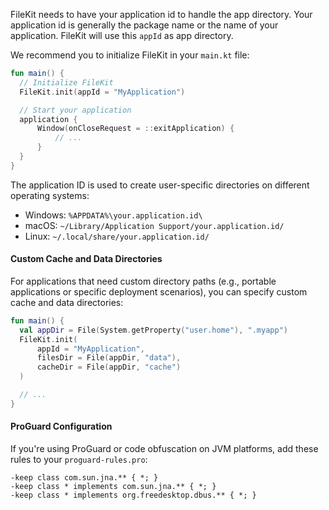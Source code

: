 FileKit needs to have your application id to handle the app directory. Your application id is generally the package name or the name of your application. FileKit will use this `appId` as app directory.

We recommend you to initialize FileKit in your `main.kt` file:

```kotlin main.kt
fun main() {
  // Initialize FileKit
  FileKit.init(appId = "MyApplication")

  // Start your application
  application {
      Window(onCloseRequest = ::exitApplication) {
          // ...
      }
  }
}
```

The application ID is used to create user-specific directories on different operating systems:
- Windows: `%APPDATA%\your.application.id\`
- macOS: `~/Library/Application Support/your.application.id/`
- Linux: `~/.local/share/your.application.id/`

#### Custom Cache and Data Directories

For applications that need custom directory paths (e.g., portable applications or specific deployment scenarios), you can specify custom cache and data directories:

```kotlin main.kt
fun main() {
  val appDir = File(System.getProperty("user.home"), ".myapp")
  FileKit.init(
      appId = "MyApplication",
      filesDir = File(appDir, "data"),
      cacheDir = File(appDir, "cache")
  )

  // ...
}
```

#### ProGuard Configuration

If you're using ProGuard or code obfuscation on JVM platforms, add these rules to your `proguard-rules.pro`:

```proguard
-keep class com.sun.jna.** { *; }
-keep class * implements com.sun.jna.** { *; }
-keep class * implements org.freedesktop.dbus.** { *; }
```
